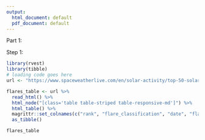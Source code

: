 ```yaml
---
output:
  html_document: default
  pdf_document: default
---
```


Part 1:

Step 1:

```r
library(rvest)
library(tibble)
# loading code goes here
url <- "https://www.spaceweatherlive.com/en/solar-activity/top-50-solar-flares"

flares_table <- url %>%
  read_html() %>%
  html_node("[class='table table-striped table-responsive-md']") %>%
  html_table() %>%
  magrittr::set_colnames(c("rank", "flare_classification", "date", "flare_region", "start_time", "maximum_time", "end_time", "movie")) %>%
  as_tibble()

flares_table
```
 